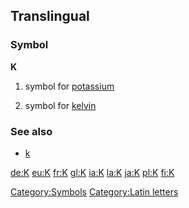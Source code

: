 ==Translingual==
===Symbol===
'''K'''
#{{chemistry}} symbol for [[potassium]]
# symbol for [[kelvin]]

===See also===
*[[k]]
[[Category:Symbols]]
[[Category:Latin letters]]

[[de:K]]
[[eu:K]]
[[fr:K]]
[[gl:K]]
[[ia:K]]
[[la:K]]
[[ja:K]]
[[pl:K]]
[[fi:K]]